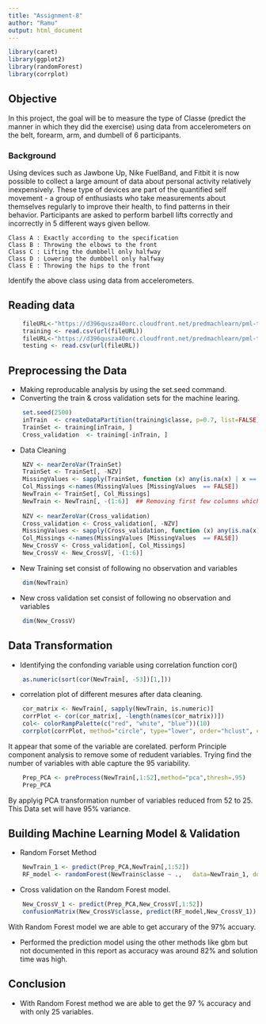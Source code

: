 ```yaml
---
title: "Assignment-8"
author: "Ramu"
output: html_document
---
```


```r
library(caret)
library(ggplot2)
library(randomForest)
library(corrplot)
```

## Objective
In this project, the goal will be to measure the type of Classe (predict the manner in which they did the exercise) using data from accelerometers on the belt, forearm, arm, and dumbell of 6 participants.

### Background

Using devices such as Jawbone Up, Nike FuelBand, and Fitbit it is now possible to collect a large amount of data about personal activity relatively inexpensively. These type of devices are part of the quantified self movement - a group of enthusiasts who take measurements about themselves regularly to improve their health, to find patterns in their behavior. Participants are asked to perform barbell lifts correctly and incorrectly in 5 different ways given bellow. 

    Class A : Exactly according to the specification
    Class B : Throwing the elbows to the front
    Class C : Lifting the dumbbell only halfway 
    Class D : Lowering the dumbbell only halfway
    Class E : Throwing the hips to the front 

Identify the above class using data from accelerometers. 

## Reading data
```r
    fileURL<-"https://d396qusza40orc.cloudfront.net/predmachlearn/pml-training.csv"
    training <- read.csv(url(fileURL))
    fileURL<-"https://d396qusza40orc.cloudfront.net/predmachlearn/pml-testing.csv"
    testing <- read.csv(url(fileURL))

```

## Preprocessing the Data

- Making reproducable analysis by using the set.seed command.
- Converting the train &  cross validation sets for the machine learing.

```r
    set.seed(2500)
    inTrain  <- createDataPartition(training$classe, p=0.7, list=FALSE)
    TrainSet <- training[inTrain, ]
    Cross_validation  <- training[-inTrain, ]
```

- Data Cleaning 
```r
    NZV <- nearZeroVar(TrainSet)
    TrainSet <- TrainSet[, -NZV]
    MissingValues <- sapply(TrainSet, function (x) any(is.na(x) | x == ""))
    Col_Missings <-names(MissingValues [MissingValues  == FALSE])
    NewTrain <- TrainSet[, Col_Missings]
    NewTrain <- NewTrain[, -(1:6)]  ## Removing first few columns which only informations of acticity
    
    NZV <- nearZeroVar(Cross_validation)
    Cross_validation <- Cross_validation[, -NZV]
    MissingValues <- sapply(Cross_validation, function (x) any(is.na(x) | x == ""))
    Col_Missings <-names(MissingValues [MissingValues  == FALSE])
    New_CrossV <- Cross_validation[, Col_Missings]
    New_CrossV <- New_CrossV[, -(1:6)]    
```

- New Training set consist of following no observation and variables

```r
    dim(NewTrain)
```

- New cross validation set consist of following no observation and variables

```r
    dim(New_CrossV)
```

## Data Transformation

- Identifying the confonding variable using correlation function cor()
```r
    as.numeric(sort(cor(NewTrain[, -53])[1,]))
```

- correlation plot of different mesures after data cleaning.

```r
    cor_matrix <- NewTrain[, sapply(NewTrain, is.numeric)]
    corrPlot <- cor(cor_matrix[, -length(names(cor_matrix))])
    col<- colorRampPalette(c("red", "white", "blue"))(10)
    corrplot(corrPlot, method="circle", type="lower", order="hclust", col=col, tl.srt=45)
```

It appear that some of the variable are corelated. perform Principle component analysis to remove some of redudent variables. Trying find the number of variables with able capture the 95 variability.

```r
    Prep_PCA <- preProcess(NewTrain[,1:52],method="pca",thresh=.95)
    Prep_PCA
```
By applyig PCA transformation number of variables reduced from 52 to 25. This Data set will have 95% variance.

## Building Machine Learning Model & Validation 

-  Random Forset Method

```r
    NewTrain_1 <- predict(Prep_PCA,NewTrain[,1:52])
    RF_model <- randomForest(NewTrain$classe ~ .,   data=NewTrain_1, do.trace=F)
```

- Cross validation on the Random Forest model.

```r
    New_CrossV_1 <- predict(Prep_PCA,New_CrossV[,1:52])
    confusionMatrix(New_CrossV$classe, predict(RF_model,New_CrossV_1))
```
 With Random Forest model we are able to get accurary of the 97% accuary.
 
 - Performed the prediction model using the other methods like gbm but not documented in this report as accuracy was around 82% and solution time was high.
 
## Conclusion
 - With Random Forest method we are able to get the 97 % accuracy and with only 25 variables.
 

